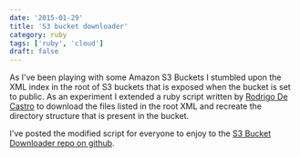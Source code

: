 ```yaml
---
date: '2015-01-29'
title: 'S3 bucket downloader'
category: ruby
tags: ['ruby', 'cloud']
draft: false
---
```


As I've been playing with some Amazon S3 Buckets I stumbled upon the XML index in the root of S3 buckets that is exposed when the bucket is set to public. As an experiment I extended a ruby script written by [Rodrigo De Castro](http://blog.sacaluta.com/2011/08/s3-file-bucket-downloader-in-ruby.html) to download the files listed in the root XML and recreate the directory structure that is present in the bucket.

I've posted the modified script for everyone to enjoy to the [S3 Bucket Downloader repo on github](https://github.com/peterpeerdeman/s3-bucket-downloader/blob/master/README.md).
